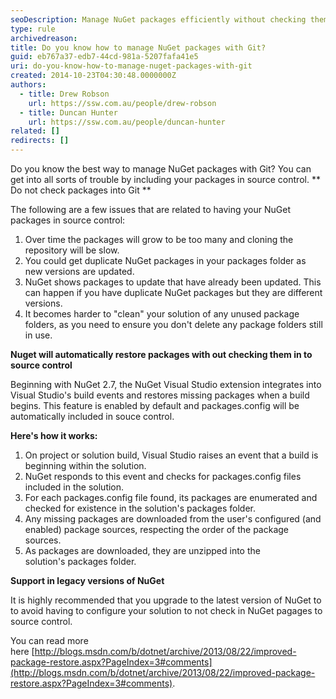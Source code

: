 ```yaml
---
seoDescription: Manage NuGet packages efficiently without checking them into Git by leveraging automatic package restoration and avoiding version control issues.
type: rule
archivedreason:
title: Do you know how to manage NuGet packages with Git?
guid: eb767a37-edb7-44cd-981a-5207fafa41e5
uri: do-you-know-how-to-manage-nuget-packages-with-git
created: 2014-10-23T04:30:48.0000000Z
authors:
  - title: Drew Robson
    url: https://ssw.com.au/people/drew-robson
  - title: Duncan Hunter
    url: https://ssw.com.au/people/duncan-hunter
related: []
redirects: []
---
```


Do you know the best way to manage NuGet packages with Git? You can get into all sorts of trouble by including your packages in source control.
** Do not check packages into Git **

The following are a few issues that are related to having your NuGet packages in source control:

1. Over time the packages will grow to be too many and cloning the repository will be slow.
2. You could get duplicate NuGet packages in your packages folder as new versions are updated.
3. NuGet shows packages to update that have already been updated. This can happen if you have duplicate NuGet packages but they are different versions.
4. It becomes harder to "clean" your solution of any unused package folders, as you need to ensure you don't delete any package folders still in use.

**Nuget will automatically restore packages with out checking them in to source control**

Beginning with NuGet 2.7, the NuGet Visual Studio extension integrates into Visual Studio's build events and restores missing packages when a build begins. This feature is enabled by default and packages.config will be automatically included in souce control.

**Here's how it works:**

1. On project or solution build, Visual Studio raises an event that a build is beginning within the solution.
2. NuGet responds to this event and checks for packages.config files included in the solution.
3. For each packages.config file found, its packages are enumerated and checked for existence in the solution's packages folder.
4. Any missing packages are downloaded from the user's configured (and enabled) package sources, respecting the order of the package sources.
5. As packages are downloaded, they are unzipped into the solution's packages folder.

**Support in legacy versions of NuGet**

It is highly recommended that you upgrade to the latest version of NuGet to to avoid having to configure your solution to not check in NuGet pagages to source control.

You can read more here [http://blogs.msdn.com/b/dotnet/archive/2013/08/22/improved-package-restore.aspx?PageIndex=3#comments](http://blogs.msdn.com/b/dotnet/archive/2013/08/22/improved-package-restore.aspx?PageIndex=3#comments).